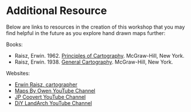 # Additional Resource

Below are links to resources in the creation of this workshop that you may find helpful in the future as you explore hand drawn maps further:

Books:

 * Raisz, Erwin. 1962. [Principles of Cartography]( https://search.library.ucdavis.edu/permalink/01UCD_INST/9fle3i/alma990012753470403126). McGraw-Hill, New York. 
 * Raisz, Erwin. 1938. [General Cartography]( https://search.library.ucdavis.edu/permalink/01UCD_INST/9fle3i/alma990017827800403126). McGraw-Hill, New York. 

Websites:

 * [Erwin Raisz, cartographer](https://www.raiszmaps.com/about-erwin-j-raisz/)
 * [Maps By Owen YouTube Channel](https://www.youtube.com/@MapsbyOwen)
 * [JP Coovert YouTube Channel](https://www.youtube.com/@JPCoovert)
 * [DiY LandArch YouTube Channel](https://www.youtube.com/@diylandarch)